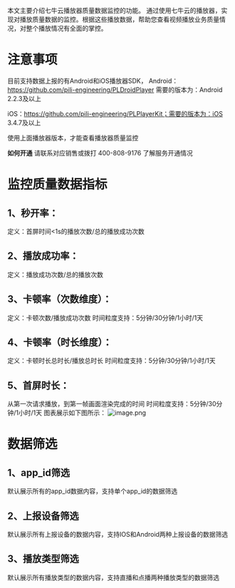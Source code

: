 本文主要介绍七牛云播放器质量数据监控的功能。
通过使用七牛云的播放器，实现对播放质量数据的监控。根据这些播放数据，帮助您查看视频播放业务质量情况，对整个播放情况有全面的掌控。
# 注意事项

目前支持数据上报的有Android和iOS播放器SDK，
Android：https://github.com/pili-engineering/PLDroidPlayer 需要的版本为：Android 2.2.3及以上

iOS：https://github.com/pili-engineering/PLPlayerKit；需要的版本为：iOS 3.4.7及以上

使用上面播放器版本，才能查看播放器质量监控

**如何开通**
请联系对应销售或拨打 400-808-9176 了解服务开通情况

# 监控质量数据指标

## 1、秒开率：
定义：首屏时间<1s的播放次数/总的播放成功次数

## 2、播放成功率：
定义：播放成功次数/总的播放次数

## 3、卡顿率（次数维度）：
定义：卡顿次数/播放成功次数
时间粒度支持：5分钟/30分钟/1小时/1天

## 4、卡顿率（时长维度）：
定义：卡顿时长总时长/播放总时长
时间粒度支持：5分钟/30分钟/1小时/1天
## 5、首屏时长：
从第一次请求播放，到第一帧画面渲染完成的时间
时间粒度支持：5分钟/30分钟/1小时/1天
图表展示如下图所示：
![image.png](https://dn-odum9helk.qbox.me/FmjjHaIT-p643WwOQSylo8T5lw_P)
# 数据筛选
## 1、app_id筛选
默认展示所有的app_id数据内容，支持单个app_id的数据筛选
## 2、上报设备筛选
默认展示所有上报设备的数据内容，支持IOS和Android两种上报设备的数据筛选
## 3、播放类型筛选
默认展示所有播放类型的数据内容，支持直播和点播两种播放类型的数据筛选

